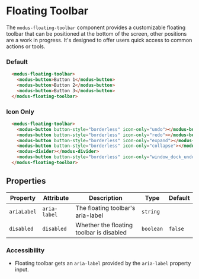
# Floating Toolbar

The `modus-floating-toolbar` component provides a customizable floating toolbar that can be positioned at the bottom of the screen, other positions are a work in progress. It's designed to offer users quick access to common actions or tools.

### Default

<Story id="components-floating-toolbar--default" height="100px" />

```html
  <modus-floating-toolbar>
    <modus-button>Button 1</modus-button>
    <modus-button>Button 2</modus-button>
    <modus-button>Button 3</modus-button>
  </modus-floating-toolbar>
```

### Icon Only

<Story id="components-floating-toolbar--icon-only" height="100px" />

```html
  <modus-floating-toolbar>
    <modus-button button-style="borderless" icon-only="undo"></modus-button>
    <modus-button button-style="borderless" icon-only="redo"></modus-button>
    <modus-button button-style="borderless" icon-only="expand"></modus-button>
    <modus-button button-style="borderless" icon-only="collapse"></modus-button>
    <modus-divider></modus-divider>
    <modus-button button-style="borderless" icon-only="window_dock_undock"></modus-button>
  </modus-floating-toolbar>
```

## Properties

| Property   | Attribute    | Description                                        | Type      | Default         |
|------------|--------------|----------------------------------------------------|-----------|-----------------|
| `ariaLabel`| `aria-label` | The floating toolbar's aria-label                  | `string`  |                 |
| `disabled` | `disabled`   | Whether the floating toolbar is disabled           | `boolean` | `false`         |

### Accessibility

- Floating toolbar gets an `aria-label` provided by the `aria-label` property input.


